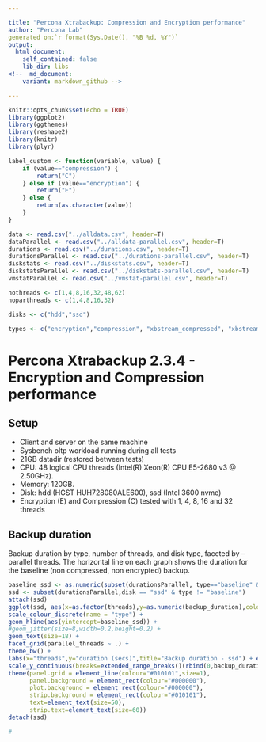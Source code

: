 ```yaml
---

title: "Percona Xtrabackup: Compression and Encryption performance"
author: "Percona Lab"
generated on:`r format(Sys.Date(), "%B %d, %Y")`
output:
  html_document:
    self_contained: false 
    lib_dir: libs
<!--  md_document:
    variant: markdown_github -->

---
```


```r
knitr::opts_chunk$set(echo = TRUE)
library(ggplot2)
library(ggthemes)
library(reshape2)
library(knitr)
library(plyr)

label_custom <- function(variable, value) {
    if (value=="compression") {
        return("C")
    } else if (value=="encryption") {
        return("E")
    } else {
        return(as.character(value))
    }
}

data <- read.csv("../alldata.csv", header=T)
dataParallel <- read.csv("../alldata-parallel.csv", header=T)
durations <- read.csv("../durations.csv", header=T)
durationsParallel <- read.csv("../durations-parallel.csv", header=T)
diskstats <- read.csv("../diskstats.csv", header=T)
diskstatsParallel <- read.csv("../diskstats-parallel.csv", header=T)
vmstatParallel <- read.csv("../vmstat-parallel.csv", header=T)

nothreads <- c(1,4,8,16,32,48,62)
noparthreads <- c(1,4,8,16,32)

disks <- c("hdd","ssd")

types <- c("encryption","compression", "xbstream_compressed", "xbstream_qpress")

```
# Percona Xtrabackup 2.3.4 - Encryption and Compression performance 

## Setup

* Client and server on the same machine 
* Sysbench oltp workload running during all tests
* 21GB datadir (restored between tests)
* CPU: 48 logical CPU threads (Intel(R) Xeon(R) CPU E5-2680 v3 @ 2.50GHz). 
* Memory: 120GB. 
* Disk: hdd (HGST HUH728080ALE600), ssd (Intel 3600 nvme) 
* Encryption (E) and Compression (C) tested with 1, 4, 8, 16 and 32 threads


## Backup duration 

Backup duration by type, number of threads, and disk type, faceted by
--parallel threads. The
horizontal line on each graph shows the duration for the baseline (non
compressed, non encrypted) backup. 

```r

baseline_ssd <- as.numeric(subset(durationsParallel, type=="baseline" & disk == "ssd")$backup_duration)
ssd <- subset(durationsParallel,disk == "ssd" & type != "baseline")
attach(ssd)
ggplot(ssd, aes(x=as.factor(threads),y=as.numeric(backup_duration),color=as.factor(type),label=backup_duration)) + 
scale_colour_discrete(name = "type") +
geom_hline(aes(yintercept=baseline_ssd)) + 
#geom_jitter(size=8,width=0.2,height=0.2) + 
geom_text(size=18) +
facet_grid(parallel_threads ~ .) +
theme_bw() + 
labs(x="threads",y="duration (secs)",title="Backup duration - ssd") + expand_limits(x=0,y=0) +
scale_y_continuous(breaks=extended_range_breaks()(rbind(0,backup_duration))) + 
theme(panel.grid = element_line(colour="#010101",size=1),
      panel.background = element_rect(colour="#000000"),
      plot.background = element_rect(colour="#000000"),
      strip.background = element_rect(colour="#010101"),
      text=element_text(size=50),
      strip.text=element_text(size=60))
detach(ssd)

#

```

